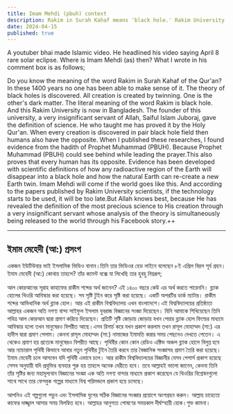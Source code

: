```yaml
---
title: Imam Mehdi (pbuh) context
description: Rakim in Surah Kahaf means 'black hole.' Rakim University in Bangladesh, led by Saiful Islam Juboraj, links black holes to Islamic prophecy. Evidence suggests Imam Mehdi’s arrival if technology misuse continues. ইমাম মেহেদী (আ:) প্রসংগ
date: 2024-04-15
published: true
---
```


A youtuber bhai made Islamic video. He headlined his video saying April 8 rare solar eclipse. Where is Imam Mehdi (as) then? What I wrote in his comment box is as follows;

Do you know the meaning of the word Rakim in Surah Kahaf of the Qur'an? In these 1400 years no one has been able to make sense of it. The theory of black holes is discovered. All creation is created by twinning. One is the other's dark matter. The literal meaning of the word Rakim is black hole. And this Rakim University is now in Bangladesh. The founder of this university, a very insignificant servant of Allah, Saiful Islam Juboraj, gave the definition of science.
He who taught me has proved it by the Holy Qur'an. When every creation is discovered in pair black hole field then humans also have the opposite. When I published these researches, I found evidence from the hadith of Prophet Muhammad (PBUH). Because Prophet Muhammad (PBUH) could see behind while leading the prayer.This also proves that every human has its opposite. Evidence has been developed with scientific definitions of how any radioactive region of the Earth will disappear into a black hole and how the natural Earth can re-create a new Earth twin. Imam Mehdi will come if the world goes like this. And according to the papers published by Rakim University scientists, if the technology starts to be used, it will be too late.But Allah knows best, because He has revealed the definition of the most precious science to His creation through a very insignificant servant whose analysis of the theory is simultaneously being released to the world through his Facebook story.++

---

##  ইমাম মেহেদী (আ:) প্রসংগ

একজন ইউটিউবার ভাই ইসলামিক ভিডিও বানান।তিনি তার ভিডিওর হেড লাইনে বলেছেন  ৮ই এপ্রিল বিরল সূর্য গ্রহন।  ইমাম মেহেদী  (আ:) কোথায় তাহলে? তাঁর কমেন্ট বক্সে যা লিখেছি তার হুবহু নিম্নরূপ;

আল কোরআনের সূরাহ কাহাফের রাকীম শব্দের অর্থ জানেন? এই ১৪০০ বছরে কেউ এর অর্থ করতে পারেননি। ব্ল‍্যাক হোলের থিওরি আবিস্কার করা হয়েছে। সব সৃষ্টি টুইন করে সৃষ্টি করা হয়েছে। একটি অপরটির ডার্ক ম‍্যাটার। রাকীম শব্দের আভিধানিক অর্থ ব্ল‍্যাক হোল। আর এই রাকীম বিশ্ববিদ্যালয় এখন বাংলাদেশে।এই বিশ্ববিদ্যালয়ের প্রতিষ্ঠাতা আল্লাহর একজন অতি নগণ‍্য বান্দা সাইফুল ইসলাম যুবরাজ বিজ্ঞানের সংজ্ঞা দিয়েছেন। যিনি আমাকে শিখিয়েছেন তিনি পবিত্র আল কোরআন দ্বারা প্রমাণ করিয়ে দিয়েছেন। প্রতিটি সৃষ্টি জোড়ায় জোড়ায় যখন পেয়ার ব্ল‍্যাক হোল ফিল্ডের মাধ‍্যমে আবিস্কার হলো তখন মানুষেরও বিপরীত আছে।এসব রিসার্চ করে যখন প্রকাশ করলাম তখন রাসূল মোহাম্মদ (সা:) এর হাদীস দ্বারা প্রমাণ পেলাম। কেননা রাসূল মোহাম্মদ (সা:) নামাজের ইমামতি করার সময় পেছনেও দেখতে পেতেন। এ থেকেও প্রমাণ হয় প্রত‍্যেক মানুষেরও বিপরীত আছে। পৃথিবীর কোন কোন রেডিও এক্টিভ  অঞ্চল ব্ল‍্যাক হোলে বিলুপ্ত হবে আর ন‍্যাচারাল পৃথিবী কিভাবে আবার নতুন পৃথিবীর টুইন তৈরি করবে তার বৈজ্ঞানিক সংজ্ঞাসহ প্রমাণ তৈরি করা হয়েছে। ইমাম মেহেদী চলে আসবেন যদি পৃথিবী এভাবে চলে। আর রাকীম বিশ্ববিদ্যালয়ের বিজ্ঞানীর যেসব পেপার্স প্রকাশ হয়েছে সেসব অনুযায়ী যদি প্রযুক্তির ব‍্যবহার শুরু হয় তাহলে অনেক দেরীতে হবে। তবে আল্লাহই ভালো জানেন, কেননা তিনি তাঁর সৃষ্টির জন‍্য মহামূল‍্যবান বিজ্ঞানের সংজ্ঞা এক অতি নগণ‍্য বান্দার মাধ‍্যমে প্রকাশ করেছেন যে থিওরির বিশ্লেষনগুলো সাথে সাথে তার ফেসবুক গল্পের মাধ‍্যমে বিশ্ব পরিমন্ডলে প্রকাশ হয়ে চলেছে।

আপনিও এই গল্পগুলো পড়ুন এবং ইসলামিক যুগের সঠিক বিজ্ঞানের সংজ্ঞার প্রয়োগে অংশগ্রহন করুন। আল্লাহ চাহেতো কাফের দাজ্জ্বাল আসার সময় বিলম্বিত হবে। আল্লাহর আনুগত‍্য পোষণের সময়কাল দীর্ঘস্হায়ী হোক।শুভ কামনা।
